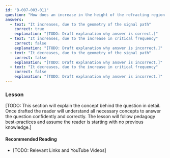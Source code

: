 ```yaml
---
id: "B-007-003-011"
question: "How does an increase in the height of the refracting region affect skip distance?"
answers:
  - text: "It increases, due to the geometry of the signal path"
    correct: true
    explanation: "[TODO: Draft explanation why answer is correct.]"
  - text: "It increases, due to the increase in critical frequency"
    correct: false
    explanation: "[TODO: Draft explanation why answer is incorrect.]"
  - text: "It decreases, due to the geometry of the signal path"
    correct: false
    explanation: "[TODO: Draft explanation why answer is incorrect.]"
  - text: "It decreases, due to the increase in critical frequency"
    correct: false
    explanation: "[TODO: Draft explanation why answer is incorrect.]"
---
```


### Lesson

[TODO: This section will explain the concept behind the question in detail. Once drafted the reader will understand all necessary concepts to answer the question confidently and correctly. The lesson will follow pedagogy best-practices and assume the reader is starting with no previous knowledge.]

#### Recommended Reading

- [TODO: Relevant Links and YouTube Videos]
